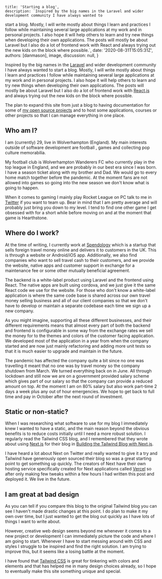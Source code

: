 
    title: 'Starting a blog',
    description: `Inspired by the big names in the Laravel and wider development community I have always wanted to
 start a blog. Mostly, I will write mostly about things I learn and practices I follow while maintaining several large
 applications at my work and in personal projects. I also hope it will help others to learn and try new things when
 developing their own applications. The posts will mostly be about Laravel but I also do a lot of frontend work with
 React and always trying out the new kids on the block where possible.`,
    date: '2020-08-31T15:05:31Z',
    authors: [danmason],
    image,
    discussion: null,
}

Inspired by the big names in the [Laravel](https://laravel.com) and wider development community I have always wanted
to start a blog. Mostly, I will write mostly about things I learn and practices I follow while maintaining several
large applications at my work and in personal projects. I also hope it will help others to learn and try new things
when developing their own applications. The posts will mostly be about Laravel but I also do a lot of frontend
work with [React.js](https://reactjs.org) and always trying out the new kids on the block where possible.

The plan to expand this site from just a blog to having documentation for some of
[my open source projects](https://github.com/fidum) and to host some applications, courses or other projects so that
I can manage everything in one place.

<!--more-->

## Who am I?
I am (currently) 29, live in Wolverhampton (England). My main interests outside of software development are football
, games and collecting pop culture memorabilia.

My football club is Wolverhampton Wanderers FC who currently play in the top league in England, and we are probably in
our best era since I was born. I have a season ticket along with my brother and Dad. We would go to every home match
together before the pandemic. At the moment fans are not allowed into games so going into the new season we don't
know what is going to happen.

When it comes to gaming I mainly play Rocket League on PC talk to me in [Twitter](https://twitter.com/danmasonmp) if
you want to team up. Bear in mind that I am pretty average and will probably just bring you down to my level. I tend
to find one other game I get obsessed with for a short while before moving on and at the moment that game is
Hearthstone.

## Where do I work?
At the time of writing, I currently work at [Spendology](https://spendology.com) which is a startup that sells foreign
travel money online and delivers it to customers in the UK. This is through a website or Android/iOS
app. Additionally, we also find companies who want to sell travel cash to their customers, and we provide the
website, native apps and customer support in exchange for a maintenance fee or some other mutually beneficial
agreement.

The backend is a white-label product using Laravel and the frontend using React. The native apps are built using
cordova, and we just give it the same React code we use for the website. For those who don't know a white-label
application is where the same code base is shared across our own travel money selling business and all of our client
companies so that we don't have to develop or maintain a separate codebase each time we sign up a new company.

As you might imagine, supporting all these different businesses, and their different requirements means that almost
every part of both the backend and frontend is configurable in some way from the exchange rates we sell the money for
to the themes and colors of the customer facing application. We developed most of the application in a year from
when the company started and are now just mainly refactoring and adding more unit tests so that it is much easier to
upgrade and maintain in the future.

The pandemic has affected the company quite a bit since no one was travelling it meant that no one was by travel
money so the company shutdown from March. We turned everything back on in June. All through lockdown and still now we
are on a government provided salary scheme which gives part of our salary so that the company can provide a reduced
amount on top. At the moment I am on 80% salary but also work part-time 2 days a week plus any out of hour
emergencies. We hope to get back to full time and pay in October after the next round of investment.

## Static or non-static?
When I was researching what software to use for my blog I immediately knew I wanted to have a static, and the main
reason beyond the obvious benefits is to reduce costs initially until I need a more robust solution. I regularly read
the Tailwind CSS blog, and I remembered that they wrote about using [Next.js](https://nextjs.org) for their blog in
[Building the Tailwind Blog with Next.js](https://blog.tailwindcss.com/building-the-tailwind-blog).

I have heard a lot about Next on Twitter and really wanted to give it a try and Tailwind have generously open sourced
their blog so was a great starting point to get something up quickly. The creators of Next have their own hosting
service specifically created for Next applications called [Vercel](https:://vercel.com) so after only making few
tweaks within a few hours I had written this post and deployed it. We live in the future.

## I am great at bad design
As you can tell if you compare this blog to the original Tailwind blog you can see I haven't made drastic changes at
this point. I do plan to make it my own over time, but I just wanted to get the blog out quickly as I have lots of
things I want to write about.

However, creative web design seems beyond me whenever it comes to a new project or development I can immediately
picture the code and where I am going to start. Whenever I have to start messing around with CSS and styles I
struggle to be inspired and find the right solution. I am trying to improve this, but it seems like a losing battle
at the moment.

I have found that [Tailwind CSS](https://tailwindcss.com/) is great for tinkering with colors and elements and that
has helped me in many design choices already, so I hope to eventually make this site something unique and special.
